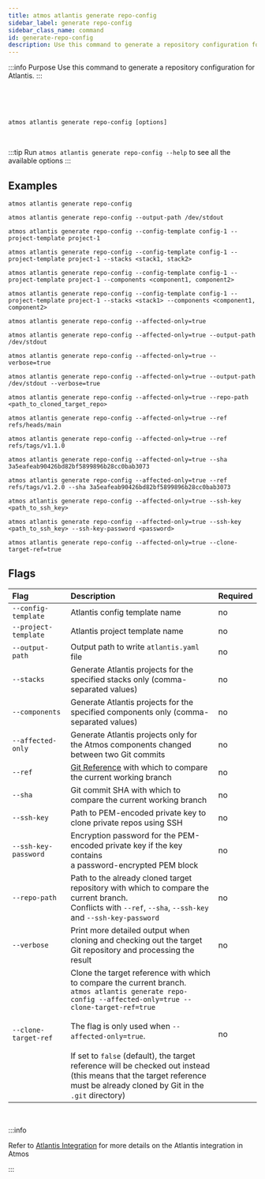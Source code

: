```yaml
---
title: atmos atlantis generate repo-config
sidebar_label: generate repo-config
sidebar_class_name: command
id: generate-repo-config
description: Use this command to generate a repository configuration for Atlantis.
---
```



:::info Purpose
Use this command to generate a repository configuration for Atlantis.
:::

<br/>

<Screengrab title="atmos atlantis generate repo-config --help" slug="atmos-atlantis-generate-repo-config--help"/>

<br/>
<br/>

```shell
atmos atlantis generate repo-config [options]
```

<br/>

:::tip
Run `atmos atlantis generate repo-config --help` to see all the available options
:::

## Examples

```shell
atmos atlantis generate repo-config

atmos atlantis generate repo-config --output-path /dev/stdout

atmos atlantis generate repo-config --config-template config-1 --project-template project-1

atmos atlantis generate repo-config --config-template config-1 --project-template project-1 --stacks <stack1, stack2>

atmos atlantis generate repo-config --config-template config-1 --project-template project-1 --components <component1, component2>

atmos atlantis generate repo-config --config-template config-1 --project-template project-1 --stacks <stack1> --components <component1, component2>

atmos atlantis generate repo-config --affected-only=true

atmos atlantis generate repo-config --affected-only=true --output-path /dev/stdout

atmos atlantis generate repo-config --affected-only=true --verbose=true

atmos atlantis generate repo-config --affected-only=true --output-path /dev/stdout --verbose=true

atmos atlantis generate repo-config --affected-only=true --repo-path <path_to_cloned_target_repo>

atmos atlantis generate repo-config --affected-only=true --ref refs/heads/main

atmos atlantis generate repo-config --affected-only=true --ref refs/tags/v1.1.0

atmos atlantis generate repo-config --affected-only=true --sha 3a5eafeab90426bd82bf5899896b28cc0bab3073

atmos atlantis generate repo-config --affected-only=true --ref refs/tags/v1.2.0 --sha 3a5eafeab90426bd82bf5899896b28cc0bab3073

atmos atlantis generate repo-config --affected-only=true --ssh-key <path_to_ssh_key>

atmos atlantis generate repo-config --affected-only=true --ssh-key <path_to_ssh_key> --ssh-key-password <password>

atmos atlantis generate repo-config --affected-only=true --clone-target-ref=true
```

## Flags

| Flag                 | Description                                                                                                                                                                                                                                                                                                                                                                                                     | Required |
|:---------------------|:----------------------------------------------------------------------------------------------------------------------------------------------------------------------------------------------------------------------------------------------------------------------------------------------------------------------------------------------------------------------------------------------------------------|:---------|
| `--config-template`  | Atlantis config template name                                                                                                                                                                                                                                                                                                                                                                                   | no       |
| `--project-template` | Atlantis project template name                                                                                                                                                                                                                                                                                                                                                                                  | no       |
| `--output-path`      | Output path to write `atlantis.yaml` file                                                                                                                                                                                                                                                                                                                                                                       | no       |
| `--stacks`           | Generate Atlantis projects for the specified stacks only (comma-separated values)                                                                                                                                                                                                                                                                                                                               | no       |
| `--components`       | Generate Atlantis projects for the specified components only (comma-separated values)                                                                                                                                                                                                                                                                                                                           | no       |
| `--affected-only`    | Generate Atlantis projects only for the Atmos components changed<br/>between two Git commits                                                                                                                                                                                                                                                                                                                    | no       |
| `--ref`              | [Git Reference](https://git-scm.com/book/en/v2/Git-Internals-Git-References) with which to compare the current working branch                                                                                                                                                                                                                                                                                   | no       |
| `--sha`              | Git commit SHA with which to compare the current working branch                                                                                                                                                                                                                                                                                                                                                 | no       |
| `--ssh-key`          | Path to PEM-encoded private key to clone private repos using SSH                                                                                                                                                                                                                                                                                                                                                | no       |
| `--ssh-key-password` | Encryption password for the PEM-encoded private key if the key contains<br/>a password-encrypted PEM block                                                                                                                                                                                                                                                                                                      | no       |
| `--repo-path`        | Path to the already cloned target repository with which to compare the current branch.<br/>Conflicts with `--ref`, `--sha`, `--ssh-key` and `--ssh-key-password`                                                                                                                                                                                                                                                | no       |
| `--verbose`          | Print more detailed output when cloning and checking out the target<br/>Git repository and processing the result                                                                                                                                                                                                                                                                                                | no       |
| `--clone-target-ref` | Clone the target reference with which to compare the current branch.<br/>`atmos atlantis generate repo-config --affected-only=true --clone-target-ref=true`<br/><br/>The flag is only used when `--affected-only=true`.<br/><br/>If set to `false` (default), the target reference will be checked out instead<br/>(this means that the target reference must be already cloned by Git in the `.git` directory) | no       |

<br/>

:::info

Refer to [Atlantis Integration](/integrations/atlantis) for more details on the Atlantis integration in Atmos

:::
